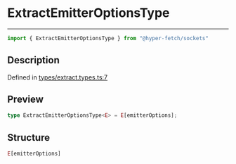 

# ExtractEmitterOptionsType

<div class="api-docs__separator" data-reactroot="">

---

</div><div class="api-docs__import" data-reactroot="">

```ts
import { ExtractEmitterOptionsType } from "@hyper-fetch/sockets"
```

</div><div class="api-docs__section">

## Description

</div><div class="api-docs__description"><span class="api-docs__do-not-parse">



</span></div><p class="api-docs__definition">

Defined in [types/extract.types.ts:7](https://github.com/BetterTyped/hyper-fetch/blob/c3e2c45/packages/sockets/src/types/extract.types.ts#L7)

</p><div class="api-docs__section">

## Preview

</div><div class="api-docs__preview type single">

```ts
type ExtractEmitterOptionsType<E> = E[emitterOptions];
```

</div><div class="api-docs__section">

## Structure

</div><div class="api-docs__returns">

```ts
E[emitterOptions]
```

</div>